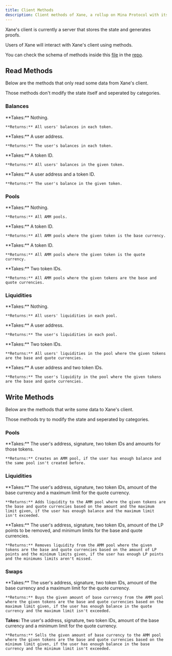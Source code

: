 ```yaml
---
title: Client Methods
description: Client methods of Xane, a rollup on Mina Protocol with its own AMM.
---
```



Xane's client is currently a server that stores the state and generates proofs.

Users of Xane will interact with Xane's client using methods.

You can check the schema of methods inside this [file](https://github.com/BerzanOrg/xane-rollup/blob/main/client/src/schemas.ts) in the [repo](https://github.com/BerzanOrg/xane-rollup).

## Read Methods

Below are the methods that only read some data from Xane's client.

Those methods don't modify the state itself and seperated by categories.

### Balances

<Card title="getAllBalances" icon="forward-slash">
    **Takes:** Nothing.

    **Returns:** All users' balances in each token.

</Card>

<Card title="getBalancesByOwner" icon="forward-slash">
    **Takes:** A user address.

    **Returns:** The user's balances in each token.

</Card>

<Card title="getBalancesByTokenId" icon="forward-slash">
    **Takes:** A token ID.

    **Returns:** All users' balances in the given token.

</Card>

<Card title="getBalance" icon="forward-slash">
    **Takes:** A user address and a token ID.

    **Returns:** The user's balance in the given token.

</Card>

### Pools

<Card title="getAllPools" icon="forward-slash">
    **Takes:** Nothing.

    **Returns:** All AMM pools.

</Card>

<Card title="getPoolsByBaseTokenId" icon="forward-slash">
    **Takes:** A token ID.

    **Returns:** All AMM pools where the given token is the base currency.

</Card>

<Card title="getPoolsByQuoteTokenId" icon="forward-slash">
    **Takes:** A token ID.

    **Returns:** All AMM pools where the given token is the quote currency.

</Card>

<Card title="getPool" icon="forward-slash">
    **Takes:** Two token IDs.

    **Returns:** All AMM pools where the given tokens are the base and quote currencies.

</Card>

### Liquidities

<Card title="getAllLiquidities" icon="forward-slash">
    **Takes:** Nothing.

    **Returns:** All users' liquidities in each pool.

</Card>

<Card title="getLiquiditiesByProvider" icon="forward-slash">
    **Takes:** A user address.

    **Returns:** The user's liquidities in each pool.

</Card>

<Card title="getLiquiditiesByPool" icon="forward-slash">
    **Takes:** Two token IDs.

    **Returns:** All users' liquidities in the pool where the given tokens are the base and quote currencies.

</Card>

<Card title="getLiquidity" icon="forward-slash">
    **Takes:** A user address and two token IDs.

    **Returns:** The user's liquidity in the pool where the given tokens are the base and quote currencies.

</Card>

## Write Methods

Below are the methods that write some data to Xane's client.

Those methods try to modify the state and seperated by categories.

### Pools

<Card title="createPool" icon="forward-slash">
    **Takes:** The user's address, signature, two token IDs and amounts for those tokens.

    **Returns:** Creates an AMM pool, if the user has enough balance and the same pool isn't created before.

</Card>

### Liquidities

<Card title="addLiquidity" icon="forward-slash">
    **Takes:** The user's address, signature, two token IDs, amount of the base currency and a maximum limit for the quote currency.

    **Returns:** Adds liquidity to the AMM pool where the given tokens are the base and quote currencies based on the amount and the maximum limit given, if the user has enough balance and the maximum limit isn't exceeded.

</Card>

<Card title="removeLiquidity" icon="forward-slash">
    **Takes:** The user's address, signature, two token IDs, amount of the LP points to be removed, and minimum limits for the base and quote currencies.

    **Returns:** Removes liquidity from the AMM pool where the given tokens are the base and quote currencies based on the amount of LP points and the minimum limits given, if the user has enough LP points and the minimums limits aren't missed.

</Card>

### Swaps

<Card title="buy" icon="forward-slash">
   **Takes:** The user's address, signature, two token IDs, amount of the base currency and a maximum limit for the quote currency.

    **Returns:** Buys the given amount of base currency from the AMM pool where the given tokens are the base and quote currencies based on the maximum limit given, if the user has enough balance in the quote currency and the maximum limit isn't exceeded.

</Card>

<Card title="sell" icon="forward-slash">
   
   **Takes:** The user's address, signature, two token IDs, amount of the base currency and a minimum limit for the quote currency.

    **Returns:** Sells the given amount of base currency to the AMM pool where the given tokens are the base and quote currencies based on the minimum limit given, if the user has enough balance in the base currency and the minimum limit isn't exceeded.

</Card>
